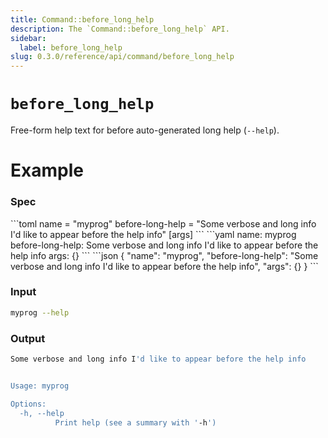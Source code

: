 ```yaml
---
title: Command::before_long_help
description: The `Command::before_long_help` API.
sidebar:
  label: before_long_help
slug: 0.3.0/reference/api/command/before_long_help
---
```



# `before_long_help` <LinkButton href="https://docs.rs/clap/latest/clap/struct.Command.html#method.before_long_help" icon="open-book" variant="minimal" />

<Badge text="since 0.1.0" size="small" />

Free-form help text for before auto-generated long help (`--help`).

# Example

### Spec

<Tabs syncKey="format">
  <TabItem label="TOML">
    ```toml
    name = "myprog"
    before-long-help = "Some verbose and long info I'd like to appear before the help info"
    [args]
    ```
  </TabItem>

  <TabItem label="YAML">
    ```yaml
    name: myprog
    before-long-help: Some verbose and long info I'd like to appear before the help info
    args: {}
    ```
  </TabItem>

  <TabItem label="JSON">
    ```json
    {
      "name": "myprog",
      "before-long-help": "Some verbose and long info I'd like to appear before the help info",
      "args": {}
    }
    ```
  </TabItem>
</Tabs>

### Input

```bash
myprog --help
```

### Output

```bash
Some verbose and long info I'd like to appear before the help info


Usage: myprog

Options:
  -h, --help
          Print help (see a summary with '-h')
```
